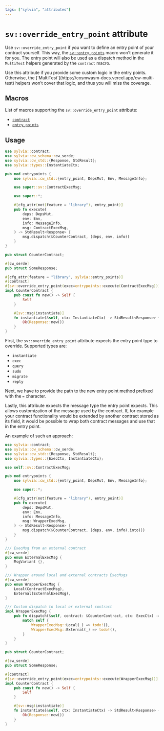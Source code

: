 ```yaml
---
tags: ["sylvia", "attributes"]
---
```



# `sv::override_entry_point` attribute

Use `sv::override_entry_point` if you want to define an entry point of your
contract yourself. This way, the
[`sv::entry_points`](https://cosmwasm-docs.vercel.app/sylvia/macros/entry-points)
macro won't generate it for you. The entry point will also be used as a dispatch
method in the `MultiTest` helpers generated by the `contract` macro.

<Callout>
  Use this attribute if you provide some custom logic in the entry points.
  Otherwise, the [`MultiTest`](https://cosmwasm-docs.vercel.app/cw-multi-test)
  helpers won't cover that logic, and thus you will miss the coverage.
</Callout>

## Macros

List of macros supporting the `sv::override_entry_point` attribute:

- [`contract`](https://cosmwasm-docs.vercel.app/sylvia/macros/contract)
- [`entry_points`](https://cosmwasm-docs.vercel.app/sylvia/macros/entry_points)

## Usage

```rust
use sylvia::contract;
use sylvia::cw_schema::cw_serde;
use sylvia::cw_std::{Response, StdResult};
use sylvia::types::InstantiateCtx;

pub mod entrypoints {
    use sylvia::cw_std::{entry_point, DepsMut, Env, MessageInfo};

    use super::sv::ContractExecMsg;

    use super::*;

    #[cfg_attr(not(feature = "library"), entry_point)]
    pub fn execute(
        deps: DepsMut,
        env: Env,
        info: MessageInfo,
        msg: ContractExecMsg,
    ) -> StdResult<Response> {
        msg.dispatch(&CounterContract, (deps, env, info))
    }
}

pub struct CounterContract;

#[cw_serde]
pub struct SomeResponse;

#[cfg_attr(feature = "library", sylvia::entry_points)]
#[contract]
#[sv::override_entry_point(exec=entrypoints::execute(ContractExecMsg))]
impl CounterContract {
    pub const fn new() -> Self {
        Self
    }

    #[sv::msg(instantiate)]
    fn instantiate(&self, ctx: InstantiateCtx) -> StdResult<Response> {
        Ok(Response::new())
    }
}
```

First, the `sv::override_entry_point` attribute expects the entry point type to
override. Supported types are:

- `instantiate`
- `exec`
- `query`
- `sudo`
- `migrate`
- `reply`

Next, we have to provide the path to the new entry point method prefixed with
the `=` character.

Lastly, this attribute expects the message type the entry point expects. This
allows customization of the message used by the contract. If, for example your
contract functionality would be extended by another contract stored as its
field, it would be possible to wrap both contract messages and use that in the
entry point.

An example of such an approach:

```rust
use sylvia::contract;
use sylvia::cw_schema::cw_serde;
use sylvia::cw_std::{Response, StdResult};
use sylvia::types::{ExecCtx, InstantiateCtx};

use self::sv::ContractExecMsg;

pub mod entrypoints {
    use sylvia::cw_std::{entry_point, DepsMut, Env, MessageInfo};

    use super::*;

    #[cfg_attr(not(feature = "library"), entry_point)]
    pub fn execute(
        deps: DepsMut,
        env: Env,
        info: MessageInfo,
        msg: WrapperExecMsg,
    ) -> StdResult<Response> {
        msg.dispatch(&CounterContract, (deps, env, info).into())
    }
}

/// ExecMsg from an external contract
#[cw_serde]
pub enum ExternalExecMsg {
    MsgVariant {},
}

/// Wrapper around local and external contracts ExecMsgs
#[cw_serde]
pub enum WrapperExecMsg {
    Local(ContractExecMsg),
    External(ExternalExecMsg),
}

/// Custom dispatch to local or external contract
impl WrapperExecMsg {
    pub fn dispatch(&self, contract: &CounterContract, ctx: ExecCtx) -> StdResult<Response> {
        match self {
            WrapperExecMsg::Local(_) => todo!(),
            WrapperExecMsg::External(_) => todo!(),
        }
    }
}

pub struct CounterContract;

#[cw_serde]
pub struct SomeResponse;

#[contract]
#[sv::override_entry_point(exec=entrypoints::execute(WrapperExecMsg))]
impl CounterContract {
    pub const fn new() -> Self {
        Self
    }

    #[sv::msg(instantiate)]
    fn instantiate(&self, ctx: InstantiateCtx) -> StdResult<Response> {
        Ok(Response::new())
    }
}
```
